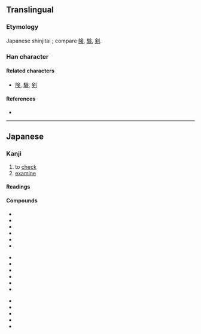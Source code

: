 {{also|檢|检}}
{{character info/new}}
==Translingual==
{{Han simplified forms|檢|検|检}}

===Etymology===
Japanese shinjitai {{Han simp|檢|f=僉|t=㑒}}; compare [[険]], [[験]], [[剣]].

===Han character===
{{Han char|rn=75|rad=木|as=08|sn=12|four=|canj=DOMO,XDOMO|ids=⿰木㑒}}

====Related characters====
* [[険]], [[験]], [[剣]]

====References====
* {{Han ref|kx=0537.131|dkj=15065|hdz=21235.031|uh=691C|ud=26908}}

----

==Japanese==
{{ja-kanji forms|検|檢}}

===Kanji===
{{ja-kanji|grade=5|rs=木08|kyu=檢}}

# to [[check]]
# [[examine]]

====Readings====
{{ja-readings
|on=けん
|kun=しら-べる
}}

====Compounds====
{{top3}}
* {{ja-r|検%案|けん%あん}}
* {{ja-r|検%印|けん%いん}}
* {{ja-r|検%疫|けん%えき}}
* {{ja-r|検%閲|けん%えつ}}
* {{ja-r|検%挙|けん%きょ}}
* {{ja-r|検%査|けん%さ}}
{{mid3}}
* {{ja-r|検%索|けん%さく}}
* {{ja-r|検%察|けん%さつ}}
* {{ja-r|検%視|けん%し}}
* {{ja-r|検%死|けん%し}}
* {{ja-r|検%使|けん%し}}
* {{ja-r|検%事|けん%じ}}
{{mid3}}
* {{ja-r|検%証|けん%しょう}}
* {{ja-r|検%正|けん%しょう}}
* {{ja-r|検%定|けん%てい}}
* {{ja-r|検%討|けん%とう}}
* {{ja-r|検%品|けん%ぴん}}
{{bottom}}